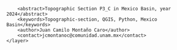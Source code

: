 <?xml version="1.0" encoding="UTF-8"?>
<qgis>
    <layer>
        <title>P3_C</title>
        <abstract>Topographic Section P3_C in Mexico Basin, year 2024</abstract>
        <keywords>Topographic-section, QGIS, Python, Mexico Basin</keywords>
        <author>Juan Camilo Montaño Caro</author>
        <contact>jcmontanoc@comunidad.unam.mx</contact>
    </layer>
</qgis>
